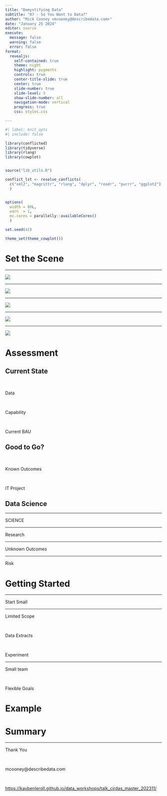 ```yaml
---
title: "Demystifying Data"
subtitle: "07 - So You Want to Data?"
author: "Mick Cooney <mcooney@describedata.com>"
date: "January 25 2024"
editor: source
execute:
  message: false
  warning: false
  error: false
format:
  revealjs:
    self-contained: true
    theme: night
    highlight: pygments
    controls: true
    center-title-slide: true
    center: true
    slide-number: true
    slide-level: 3
    show-slide-number: all
    navigation-mode: vertical
    progress: true
    css: styles.css

---
```



```r
#| label: knit_opts
#| include: false

library(conflicted)
library(tidyverse)
library(rlang)
library(cowplot)


source("lib_utils.R")

conflict_lst <- resolve_conflicts(
  c("xml2", "magrittr", "rlang", "dplyr", "readr", "purrr", "ggplot2")
  )


options(
  width = 80L,
  warn  = 1,
  mc.cores = parallelly::availableCores()
  )

set.seed(42)

theme_set(theme_cowplot())
```


# Set the Scene

---

![](img/data_new_oil.png)

---

![](img/leeroy.png)

---

![](img/bacon_studio.jpg)

---

![](img/churchill_planning.png)

---

![](img/chemical_brothers.png)


# Assessment

## Current State

\

Data

\

Capability

\

Current BAU


## Good to Go?

\

Known Outcomes

\

IT Project


## Data Science

---

SCIENCE

---

Research

---

Unknown Outcomes

---

Risk


# Getting Started

---

Start Small

---

Limited Scope

\

Data Extracts

\

Experiment

---

Small team

\

Flexible Goals



# Example


# Summary

---

Thank You

\

mcooney@describedata.com

\

<https://kaybenleroll.github.io/data_workshops/talk_cirdas_master_202311/>
